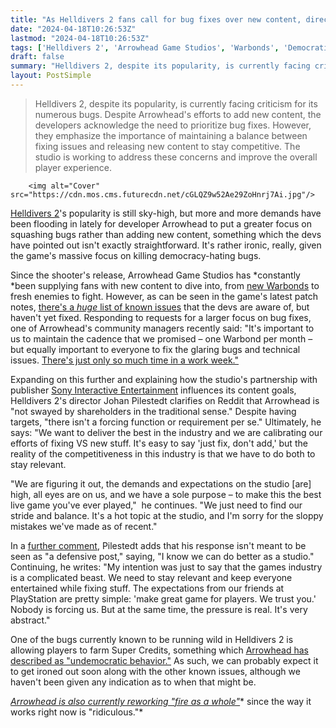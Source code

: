 ```yaml
---
title: "As Helldivers 2 fans call for bug fixes over new content, director apologizes 'for the sloppy mistakes we've made as of recent' and knows 'we can do better as a studio'"
date: "2024-04-18T10:26:53Z"
lastmod: "2024-04-18T10:26:53Z"
tags: ['Helldivers 2', 'Arrowhead Game Studios', 'Warbonds', 'Democratic Detonation', 'PlayStation Interactive Entertainment']
draft: false
summary: "Helldivers 2, despite its popularity, is currently facing criticism for its numerous bugs. Despite Arrowhead's efforts to add new content, the developers acknowledge the need to prioritize bug fixes. However, they emphasize the importance of maintaining a balance between fixing issues and releasing new content to stay competitive. The studio is working to address these concerns and improve the overall player experience."
layout: PostSimple
---
```

> Helldivers 2, despite its popularity, is currently facing criticism for its numerous bugs. Despite Arrowhead's efforts to add new content, the developers acknowledge the need to prioritize bug fixes. However, they emphasize the importance of maintaining a balance between fixing issues and releasing new content to stay competitive. The studio is working to address these concerns and improve the overall player experience.


        <img alt="Cover" src="https://cdn.mos.cms.futurecdn.net/cGLQZ9w52Ae29ZoHnrj7Ai.jpg"/>
        
[<u>Helldivers 2</u>](https://www.gamesradar.com/helldivers-2-guide/)'s popularity is still sky-high, but more and more demands have been flooding in lately for developer Arrowhead to put a greater focus on squashing bugs rather than adding new content, something which the devs have pointed out isn't exactly straightforward. It's rather ironic, really, given the game's massive focus on killing democracy-hating bugs.

Since the shooter's release, Arrowhead Game Studios has *constantly *been supplying fans with new content to dive into, from [<u>new Warbonds</u>](https://www.gamesradar.com/helldivers-2-democratic-detonation-warbond/) to fresh enemies to fight. However, as can be seen in the game's latest patch notes, [<u>there's a </u><u><em>huge </em></u><u>list of known issues</u>](https://www.gamesradar.com/helldivers-2-patch-confirms-what-must-be-wretched-automaton-sabotage-because-none-of-my-weapons-are-working-as-intended/) that the devs are aware of, but haven't yet fixed. Responding to requests for a larger focus on bug fixes, one of Arrowhead's community managers recently said: "It's important to us to maintain the cadence that we promised – one Warbond per month – but equally important to everyone to fix the glaring bugs and technical issues. [<u>There's just only so much time in a work week."</u>](https://www.gamesradar.com/helldivers-2-bug-fixes-take-time-because-the-dev-team-hasnt-grown-with-the-games-massive-success-theres-just-only-so-much-time-in-a-work-week/)

Expanding on this further and explaining how the studio's partnership with publisher [Sony Interactive Entertainment](https://www.gamesradar.com/uk/tag/sony-interactive-entertainment/) influences its content goals, Helldivers 2's director Johan Pilestedt clarifies on Reddit that Arrowhead is "not swayed by shareholders in the traditional sense." Despite having targets, "there isn't a forcing function or requirement per se." Ultimately, he says: "We want to deliver the best in the industry and we are calibrating our efforts of fixing VS new stuff. It's easy to say 'just fix, don't add,' but the reality of the competitiveness in this industry is that we have to do both to stay relevant.

"We are figuring it out, the demands and expectations on the studio [are] high, all eyes are on us, and we have a sole purpose – to make this the best live game you've ever played,"  he continues. "We just need to find our stride and balance. It's a hot topic at the studio, and I'm sorry for the sloppy mistakes we've made as of recent."

In a [<u>further comment</u>](https://www.reddit.com/r/Helldivers/comments/1c6bbyd/comment/l01zf94/?utm_source=share&utm_medium=web3x&utm_name=web3xcss&utm_term=1&utm_content=share_button), Pilestedt adds that his response isn't meant to be seen as "a defensive post," saying, "I know we can do better as a studio." Continuing, he writes: "My intention was just to say that the games industry is a complicated beast. We need to stay relevant and keep everyone entertained while fixing stuff. The expectations from our friends at PlayStation are pretty simple: 'make great game for players. We trust you.' Nobody is forcing us. But at the same time, the pressure is real. It's very abstract."

One of the bugs currently known to be running wild in Helldivers 2 is allowing players to farm Super Credits, something which [<u>Arrowhead has described as "undemocratic behavior."</u>](https://www.gamesradar.com/as-helldivers-2-players-take-advantage-of-a-glitch-to-farm-super-credits-for-free-arrowhead-says-its-aware-of-such-undemocratic-behavior/) As such, we can probably expect it to get ironed out soon along with the other known issues, although we haven't been given any indication as to when that might be. 

[<u><em>Arrowhead is also currently reworking "fire as a whole"</em></u>](https://www.gamesradar.com/helldivers-2-devs-are-reworking-fire-as-a-whole-after-admitting-the-way-it-works-now-is-ridiculous/)* since the way it works right now is "ridiculous."*
        